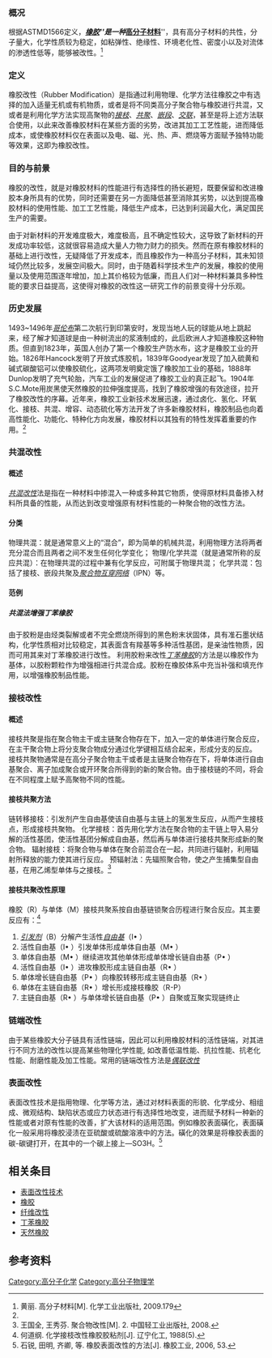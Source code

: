 === 概况 ===
根据ASTMD1566定义，'''''[[橡胶|橡胶]]'''''是一种'''''[[高分子材料|高分子材料]]'''''，具有高分子材料的共性，分子量大，化学性质较为稳定，如粘弹性、绝缘性、环境老化性、密度小以及对流体的渗透性低等，能够被改性。<ref name="#1">黄丽. 高分子材料[M]. 化学工业出版社, 2009.179</ref>
=== 定义 ===
橡胶改性（Rubber Modification）是指通过利用物理、化学方法往橡胶之中有选择的加入适量无机或有机物质，或者是将不同类高分子聚合物与橡胶进行共混，又或者是利用化学方法实现高聚物的''[[接枝|接枝]]''、''[[共聚|共聚]]''、''[[嵌段|嵌段]]''、''[[交联|交联]]''，甚至是将上述方法联合使用，以此来改善橡胶材料在某些方面的劣势，改进其加工工艺性能，进而降低成本，或使橡胶材料仅在表面以及电、磁、光、热、声、燃烧等方面赋予独特功能等效果，这即为橡胶改性。

=== 目的与前景 ===
橡胶的改性，就是对橡胶材料的性能进行有选择性的扬长避短，既要保留和改进橡胶本身所具有的优势，同时还需要在另一方面降低甚至消除其劣势，以达到提高橡胶材料的使用性能、加工工艺性能，降低生产成本，已达到利润最大化，满足国民生产的需要。

由于对新材料的开发难度极大，难度极高，且不确定性较大，这导致了新材料的开发成功率较低，这就很容易造成大量人力物力财力的损失。然而在原有橡胶材料的基础上进行改性，无疑降低了开发成本，而且橡胶作为一种高分子材料，其未知领域仍然比较多，发展空间极大。同时，由于随着科学技术生产的发展，橡胶的使用量以及使用范围逐年增加，加上其价格较为低廉，而且人们对一种材料兼具多种性能的要求日益提高，这使得对橡胶的改性这一研究工作的前景变得十分乐观。
=== 历史发展 ===
1493~1496年''[[哥伦布|哥伦布]]''第二次航行到印第安时，发现当地人玩的球能从地上跳起来，经了解才知道球是由一种树流出的浆液制成的，此后欧洲人才知道橡胶这种物质。但直到1823年，英国人创办了第一个橡胶生产防水布，这才是橡胶工业的开始。1826年Hancock发明了开放式炼胶机，1839年Goodyear发现了加入硫黄和碱式碳酸铝可以使橡胶硫化，这两项发明奠定饿了橡胶加工业的基础，1888年Dunlop发明了充气轮胎，汽车工业的发展促进了橡胶工业的真正起飞。1904年S.C.Mote用炭黑使天然橡胶的拉伸强度提高，找到了橡胶增强的有效途径，拉开了橡胶改性的序幕。近年来，橡胶工业新技术发展迅速，通过卤化、氢化、环氧化、接枝、共混、增容、动态硫化等方法开发了许多新橡胶材料，橡胶制品也向着高性能化、功能化、特种化方向发展，橡胶材料以其独有的特性发挥着重要的作用。<ref name="#1"/>

=== 共混改性 ===
==== 概述 ====
''[[共混改性|共混改性]]''法是指在一种材料中掺混入一种或多种其它物质，使得原材料具备掺入材料所具备的性能，从而达到改变增强原有材料性能的一种聚合物的改性方法。
==== 分类 ====
物理共混：就是通常意义上的“混合”，即为简单的机械共混，利用物理方法将两者充分混合而且两者之间不发生任何化学变化；
物理/化学共混（就是通常所称的反应共混）：在物理共混的过程中兼有化学反应，可附属于物理共混；
化学共混：包括了接枝、嵌段共聚及''[[聚合物互穿网络|聚合物互穿网络]]''（IPN）等。 
==== 范例 ====
===== 共混法增强丁苯橡胶 =====
由于胶粉是由烃类裂解或者不完全燃烧所得到的黑色粉末状固体，具有准石墨状结构，化学性质相对比较稳定，其表面含有羧基等多种活性基团，是亲油性物质，因而可用其来对丁苯橡胶进行改性。
利用胶粉来改性''[[丁苯橡胶|丁苯橡胶]]''的方法是以橡胶作为基体，以胶粉颗粒作为增强相进行共混合成。胶粉在橡胶体系中充当补强和填充作用，以增强橡胶制品性能。

=== 接枝改性 ===
==== 概述 ====
接枝共聚是指在聚合物主干或主链聚合物存在下，加入一定的单体进行聚合反应，在主干聚合物上将分支聚合物成分通过化学键相互结合起来，形成分支的反应。 接枝共聚物通常是在高分子聚合物主干或者是主链聚合物存在下，将单体进行自由基聚合、离子加成聚合或开环聚合所得到的新的聚合物。由于接枝链的不同，将会在不同程度上赋予高聚物不同的性能。
==== 接枝共聚方法 ====
链转移接枝：引发剂产生自由基使该自由基与主链上的氢发生反应，从而产生接枝点，形成接枝共聚物。
化学接枝：首先用化学方法在聚合物的主干链上导入易分解的活性基团，使活性基团分解成自由基，然后再与单体进行接枝共聚形成新的聚合物。
辐射接枝：将聚合物与单体在聚合前混合在一起，共同进行辐射，利用辐射所释放的能力使其进行反应。
预辐射法：先辐照聚合物，使之产生捕集型自由基，在用乙烯型单体与之接枝。<ref> 王国全, 王秀芬. 聚合物改性[M]. 2. 中国轻工业出版社, 2008. </ref>
==== 接枝共聚改性原理 ====
橡胶（R）与单体（M）接枝共聚系按自由基链锁聚合历程进行聚合反应。其主要反应有：<ref>何道纲. 化学接枝改性橡胶胶粘剂[J]. 辽宁化工, 1988(5). </ref>

#''[[引发剂|引发剂]]''（B）分解产生活性''[[自由基|自由基]]''（I• ）
#活性自由基（I• ）引发单体形成单体自由基（M• ）
#单体自由基（M• ）继续进攻其他单体形成单体增长链自由基（P• ）
#活性自由基（I• ）进攻橡胶形成主链自由基（R• ）
#单体增长链自由基（P• ）向橡胶转移形成主链自由基（R• ）
#单体在主链自由基（R• ）增长形成接枝橡胶（R-P）
#主链自由基（R• ）与单体增长链自由基（P• ）自聚或互聚实现链终止

=== 链端改性 ===
由于某些橡胶大分子链具有活性链端，因此可以利用橡胶材料的活性链端，对其进行不同方法的改性以提高某些物理化学性能, 如改善低温性能、抗拉性能、抗老化性能、耐磨性能及加工性能。常用的链端改性方法是''[[偶联改性|偶联改性]]''

=== 表面改性 ===
表面改性技术是指用物理、化学等方法，通过对材料表面的形貌、化学成分、相组成、微观结构、缺陷状态或应力状态进行有选择性地改变，进而赋予材料一种新的性能或者对原有性能的改善，扩大该材料的适用范围。例如橡胶表面磺化，表面磺化一般采用将橡胶浸渍在亚硫酸或硫酸溶液中的方法。磺化的效果是将橡胶表面的碳-碳键打开，在其中的一个碳上接上—SO3H。<ref>石锐, 田明, 齐卿, 等. 橡胶表面改性的方法[J]. 橡胶工业, 2006, 53. </ref>

== 相关条目 ==
*[[表面改性技术|表面改性技术]]
*[[橡胶|橡胶]]
*[[纤维改性|纤维改性]]
*[[丁苯橡胶|丁苯橡胶]]
*[[天然橡胶|天然橡胶]]

== 参考资料 ==
{{reflist}}

[[Category:高分子化学|Category:高分子化学]]
[[Category:高分子物理学|Category:高分子物理学]]